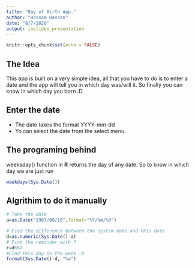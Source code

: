 ---
title: "Day of Birth App."
author: "Hossam Hassan"
date: "8/7/2020"
output: ioslides_presentation
---

```{r setup, include=FALSE}
knitr::opts_chunk$set(echo = FALSE)
```

## The Idea

This app is built on a very simple idea, all that you have to do is to enter a date and the app will tell you in which day was/will it. So finally you can know in which day you born :D 

## Enter the date

- The date takes the format YYYY-mm-dd
- Yo can select the date from the select menu.

## The programing behind
weeksday() function in **R** returns the day of any date. So to know in which day we are just run
```{r, echo = TRUE}
weekdays(Sys.Date())
```

## Algrithim to do it manually

```{r, echo = TRUE}
# Take the date
a=as.Date("1987/08/10",format="%Y/%m/%d")

# Find the difference between the system date and this date
d=as.numeric(Sys.Date()-a)
# Find the reminder with 7
r=d%%7
#Find this day in the week :D
format(Sys.Date()-d, "%a")
```
